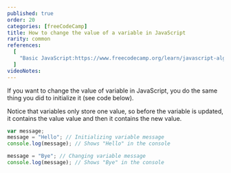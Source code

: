 ```yaml
---
published: true
order: 20
categories: [freeCodeCamp]
title: How to change the value of a variable in JavaScript
rarity: common
references:
  [
    "Basic JavaScript:https://www.freecodecamp.org/learn/javascript-algorithms-and-data-structures/basic-javascript",
  ]
videoNotes:
---
```


If you want to change the value of variable in JavaScript, you do the same thing you did to initialize it (see code below).

Notice that variables only store one value, so before the variable is updated, it contains the value value and then it contains the new value.

```js
var message;
message = "Hello"; // Initializing variable message
console.log(message); // Shows "Hello" in the console

message = "Bye"; // Changing variable message
console.log(message); // Shows "Bye" in the console
```
